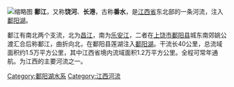 {{Unreferenced |time=2010-02-16T00:17:17+00:00 }}
[[File:Poyang_2017.11.25_07-53-15.jpg|缩略图]]
'''鄱江'''，又称'''饶河'''、'''长港'''，古称'''番水'''，是[[江西省|江西省]]东北部的一条河流，注入[[鄱阳湖|鄱阳湖]]。

鄱江有南北两个支流，北为[[昌江_(河流)|昌江]]，南为[[乐安江|乐安江]]，二者在[[上饶市|上饶市]][[鄱阳县|鄱阳县]]城东南郊姚公渡汇合后称鄱江，曲折向北，在鄱阳县莲湖注入[[鄱阳湖|鄱阳湖]]。干流长40公里，总流域面积约1.5万平方公里，其中江西省境内流域面积1.2万平方公里。全程可常年通航。为江西的主要河流之一。

{{鄱阳湖水系}}
{{长江水系}}

{{长江中游水系}}

[[Category:鄱阳湖水系|Category:鄱阳湖水系]]
[[Category:江西河流|Category:江西河流]]